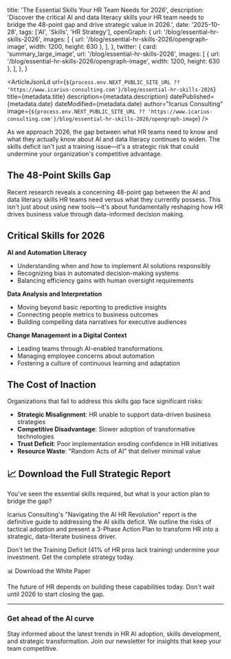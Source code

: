   title: 'The Essential Skills Your HR Team Needs for 2026',
  description:
    'Discover the critical AI and data literacy skills your HR team needs to bridge the 48-point gap and drive strategic value in 2026.',
  date: '2025-10-28',
  tags: ['AI', 'Skills', 'HR Strategy'],
  openGraph: {
    url: '/blog/essential-hr-skills-2026',
    images: [
      { url: '/blog/essential-hr-skills-2026/opengraph-image', width: 1200, height: 630 },
    ],
  },
  twitter: {
    card: 'summary_large_image',
    url: '/blog/essential-hr-skills-2026',
    images: [
      { url: '/blog/essential-hr-skills-2026/opengraph-image', width: 1200, height: 630 },
    ],
  },
}


<ArticleJsonLd
  url={`${process.env.NEXT_PUBLIC_SITE_URL ?? 'https://www.icarius-consulting.com'}/blog/essential-hr-skills-2026`}
  title={metadata.title}
  description={metadata.description}
  datePublished={metadata.date}
  dateModified={metadata.date}
  author="Icarius Consulting"
  image={`${process.env.NEXT_PUBLIC_SITE_URL ?? 'https://www.icarius-consulting.com'}/blog/essential-hr-skills-2026/opengraph-image`}
/>

<PageHeader
  title={metadata.title}
  href="/blog"
  className="not-prose mb-10"
  headingClassName="text-4xl font-semibold tracking-tight text-white"
  contentClassName="space-y-3"
/>

As we approach 2026, the gap between what HR teams need to know and what they actually know about AI and data literacy continues to widen. The skills deficit isn't just a training issue—it's a strategic risk that could undermine your organization's competitive advantage.

## The 48-Point Skills Gap

Recent research reveals a concerning 48-point gap between the AI and data literacy skills HR teams need versus what they currently possess. This isn't just about using new tools—it's about fundamentally reshaping how HR drives business value through data-informed decision making.

## Critical Skills for 2026

**AI and Automation Literacy**
- Understanding when and how to implement AI solutions responsibly
- Recognizing bias in automated decision-making systems
- Balancing efficiency gains with human oversight requirements

**Data Analysis and Interpretation** 
- Moving beyond basic reporting to predictive insights
- Connecting people metrics to business outcomes
- Building compelling data narratives for executive audiences

**Change Management in a Digital Context**
- Leading teams through AI-enabled transformations
- Managing employee concerns about automation
- Fostering a culture of continuous learning and adaptation

## The Cost of Inaction

Organizations that fail to address this skills gap face significant risks:
- **Strategic Misalignment**: HR unable to support data-driven business strategies
- **Competitive Disadvantage**: Slower adoption of transformative technologies  
- **Trust Deficit**: Poor implementation eroding confidence in HR initiatives
- **Resource Waste**: "Random Acts of AI" that deliver minimal value

## 📈 Download the Full Strategic Report

You've seen the essential skills required, but what is your action plan to bridge the gap?

Icarius Consulting's "Navigating the AI HR Revolution" report is the definitive guide to addressing the AI skills deficit. We outline the risks of tactical adoption and present a 3-Phase Action Plan to transform HR into a strategic, data-literate business driver.

Don't let the Training Deficit (41% of HR pros lack training) undermine your investment. Get the complete strategy today.

<div className="my-8 rounded-2xl border border-white/10 bg-slate-950/40 p-6 shadow-lg">
  <Link
    href="/resources/white-paper"
    className="inline-flex items-center justify-center rounded-full bg-gradient-to-r from-sky-600 via-indigo-600 to-blue-700 px-6 py-3 text-base font-semibold text-white shadow-lg transition-all hover:-translate-y-0.5 hover:shadow-xl focus-visible:outline focus-visible:outline-2 focus-visible:outline-offset-2 focus-visible:outline-sky-400"
  >
    📊 Download the White Paper
  </Link>
</div>

The future of HR depends on building these capabilities today. Don't wait until 2026 to start closing the gap.

---

### Get ahead of the AI curve

Stay informed about the latest trends in HR AI adoption, skills development, and strategic transformation. Join our newsletter for insights that keep your team competitive.

<NewsletterForm className="mt-6" />